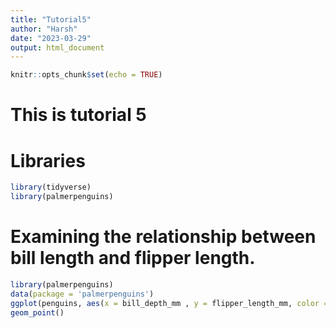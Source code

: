```yaml
---
title: "Tutorial5"
author: "Harsh"
date: "2023-03-29"
output: html_document
---
```


```r
knitr::opts_chunk$set(echo = TRUE)
```

# This is tutorial 5


#  Libraries
```r
library(tidyverse)
library(palmerpenguins)

```


# Examining the relationship between bill length and flipper length.

```r
library(palmerpenguins)
data(package = 'palmerpenguins')
ggplot(penguins, aes(x = bill_depth_mm , y = flipper_length_mm, color = species)) +
geom_point()

```